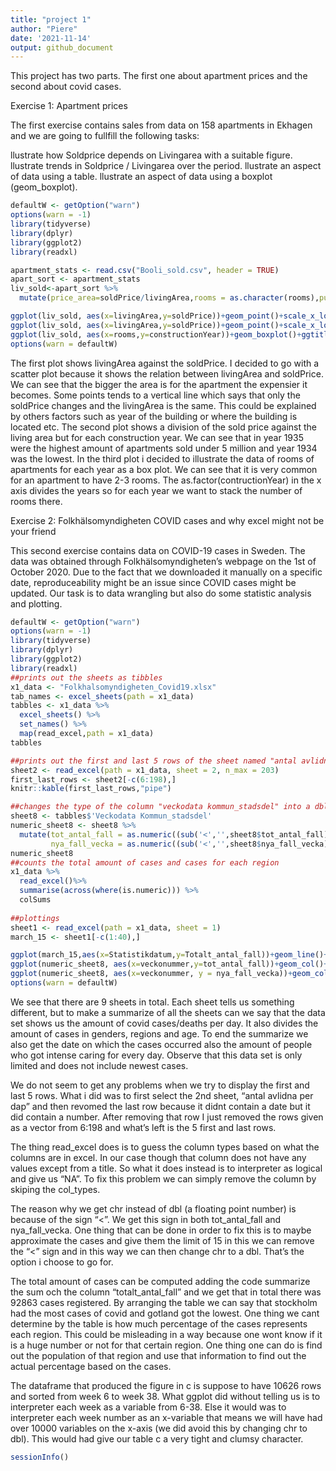 ---
title: "project 1"
author: "Piere"
date: '2021-11-14'
output: github_document
---
This project has two parts. The first one about apartment prices and the second about covid cases.

Exercise 1: Apartment prices

The first exercise contains sales from data on 158 apartments in Ekhagen and we are going to fullfill the following tasks:

llustrate how Soldprice depends on Livingarea with a suitable figure.
llustrate trends in Soldprice / Livingarea over the period.
llustrate an aspect of data using a table.
llustrate an aspect of data using a boxplot (geom_boxplot).

```{r echo=FALSE}
defaultW <- getOption("warn")
options(warn = -1)
library(tidyverse)
library(dplyr)
library(ggplot2)
library(readxl)

apartment_stats <- read.csv("Booli_sold.csv", header = TRUE)
apart_sort <- apartment_stats 
liv_sold<-apart_sort %>%
  mutate(price_area=soldPrice/livingArea,rooms = as.character(rooms),published = as.Date(published))

ggplot(liv_sold, aes(x=livingArea,y=soldPrice))+geom_point()+scale_x_log10()+ggtitle("Sold price for the living area")
ggplot(liv_sold, aes(x=livingArea,y=soldPrice))+geom_point()+scale_x_log10()+facet_wrap(~ constructionYear)+ggtitle("Sold price for the living area between 1931-1969")
ggplot(liv_sold, aes(x=rooms,y=constructionYear))+geom_boxplot()+ggtitle("Amount of rooms of apartments for each year")
options(warn = defaultW)
```

The first plot shows livingArea against the soldPrice. I decided to go with a scatter plot because it shows the relation between livingArea and soldPrice. We can see that the bigger the area is for the apartment the expensier it becomes. Some points tends to a vertical line which says that only the soldPrice changes and the livingArea is the same. This could be explained by others factors such as year of the building or where the building is located etc.
The second plot shows a division of the sold price against the living area but for each construction year. We can see that in year 1935 were the highest amount of apartments sold under 5 million and year 1934 was the lowest.
In the third plot i decided to illustrate the data  of rooms of apartments for each year as a box plot. We can see that it is very common for an apartment to have 2-3 rooms. The as.factor(contructionYear) in the x axis divides the years so for each year we want to stack the number of rooms there.


Exercise 2: Folkhälsomyndigheten COVID cases and why excel might not be your friend

This second exercise contains data on COVID-19 cases in Sweden. The data was obtained through Folkhälsomyndigheten’s webpage on the 1st of October 2020. Due to the fact that we downloaded it manually on a specific date, reproduceability might be an issue since COVID cases might be updated. 
Our task is to data wrangling but also do some statistic analysis and plotting.

````{r echo=FALSE}
defaultW <- getOption("warn")
options(warn = -1)
library(tidyverse)
library(dplyr)
library(ggplot2)
library(readxl)
##prints out the sheets as tibbles
x1_data <- "Folkhalsomyndigheten_Covid19.xlsx"
tab_names <- excel_sheets(path = x1_data)
tabbles <- x1_data %>%
  excel_sheets() %>%
  set_names() %>%
  map(read_excel,path = x1_data) 
tabbles    

##prints out the first and last 5 rows of the sheet named "antal avlidna per dag" in a tibble
sheet2 <- read_excel(path = x1_data, sheet = 2, n_max = 203)
first_last_rows <- sheet2[-c(6:198),]
knitr::kable(first_last_rows,"pipe")

##changes the type of the column "veckodata kommun_stadsdel" into a dbl
sheet8 <- tabbles$'Veckodata Kommun_stadsdel'
numeric_sheet8 <- sheet8 %>%
  mutate(tot_antal_fall = as.numeric((sub('<','',sheet8$tot_antal_fall))),
         nya_fall_vecka = as.numeric((sub('<','',sheet8$nya_fall_vecka)))) 
numeric_sheet8
##counts the total amount of cases and cases for each region
x1_data %>%
  read_excel()%>%
  summarise(across(where(is.numeric))) %>%
  colSums
  
##plottings
sheet1 <- read_excel(path = x1_data, sheet = 1)
march_15 <- sheet1[-c(1:40),]

ggplot(march_15,aes(x=Statistikdatum,y=Totalt_antal_fall))+geom_line()+ggtitle("Total number of covid cases since 15th of march")
ggplot(numeric_sheet8, aes(x=veckonummer,y=tot_antal_fall))+geom_col()+ggtitle("Total amount of cases per week")
ggplot(numeric_sheet8, aes(x=veckonummer, y = nya_fall_vecka))+geom_col()+ggtitle("Total amount of new cases per week")
options(warn = defaultW)
````

We see that there are 9 sheets in total. Each sheet tells us something different, but to make a summarize of all the sheets can we say that the data set shows us the amount of covid cases/deaths per day. It also divides the amount of cases in genders, regions
and age. To end the summarize we also get the date on which the cases occurred also the amount of people who got intense caring for every day. Observe that this data set is only limited and does not include newest cases.

We do not seem to get any problems when we try to display the first and last 5 rows. What i did was to first select the 2nd sheet, "antal avlidna per dap" and then revomed the last row because it didnt contain a date but it did contain a number. After removing that row I just removed the rows given as a vector from 6:198 and what's left is the 5 first and last rows.

The thing read_excel does is to guess the column types based on what the columns are in excel. In our case though that column does not have any values except from a title. So what it does instead is to interpreter as logical and give us "NA". To fix this problem we can simply remove the column by skiping the col_types.

The reason why we get chr instead of dbl (a floating point number) is because of the sign "<". We get this sign in both tot_antal_fall and nya_fall_vecka. One thing that can be done in order to fix this is to maybe approximate the cases and give them the limit of 15 in this we can remove the "<" sign and in this way we can then change chr to a dbl. That's the option i choose to go for.

The total amount of cases can be computed adding the code summarize the sum och the column "totalt_antal_fall" and we get that in total there was 92863 cases registered. By arranging the table we can say that stockholm had the most cases of covid and gotland got the lowest. One thing we cant determine by the table is how much percentage of the cases represents each region. This could be misleading in a way because one wont know if it is a huge number or not for that certain region. One thing one can do is find out the population of that region and use that information to find out the actual percentage based on the cases.

The dataframe that produced the figure in c is suppose to have 10626 rows and sorted from week 6 to week 38. What ggplot did without telling us is to interpreter each week as a variable from 6-38. Else it would was to interpreter each week number as an x-variable that means we will have had over 10000 variables on the x-axis (we did avoid this by changing chr to dbl). This would had give our table c a very tight and clumsy character.

````{r echo=FALSE}
sessionInfo()
````
